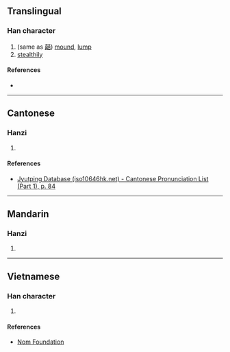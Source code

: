 {{character info}}
==Translingual==

===Han character===
{{Han char|rn=30|rad=口|as=14|sn=17|four=|canj=GRMFM|ids=⿰喜丕}}

# (same as [[嚭]]) [[mound]], [[lump]]
# [[stealthily]]

====References====
* {{Han ref|kx=0211.160|dkj=04437|dj=0434.120|hdz=10695.090|uh=567D|ud=22141}}

----

==Cantonese==

===Hanzi===
{{yue-hanzi|jyut=[[pei2]]|y=pei2}}

# {{rfdef|yue|sort=口14}}

====References====
* [http://www.iso10646hk.net/jp/document/download.jsp Jyutping Database (iso10646hk.net) - Cantonese Pronunciation List (Part 1), p. 84]

----

==Mandarin==

===Hanzi===
{{cmn-hanzi|pin=[[pǐ]] ([[pi3]])|wg=p'i<sup>3</sup>}}

# {{rfdef|cmn|sort=口14}}

----

==Vietnamese==

===Han character===
{{vi-hantu|[[vầy]], [[nằm]]|rs=口14}}

# {{rfdef|vi|sort=口14}}

====References====
* [http://nomfoundation.org/common/nom_details.php?codepoint=567d Nom Foundation]